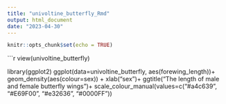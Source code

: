 ```yaml
---
title: "univoltine_butterfly_Rmd"
output: html_document
date: "2023-04-30"
---
```


```r
knitr::opts_chunk$set(echo = TRUE)
```

```r
view(univoltine_butterfly)

library(ggplot2)
ggplot(data=univoltine_butterfly, aes(forewing_length))+
  geom_density(aes(colour=sex)) + xlab("sex")+
  ggtitle("The length of male and female butterfly wings")+
  scale_colour_manual(values=c("#a4c639", "#E69F00", "#e32636", "#0000FF"))
